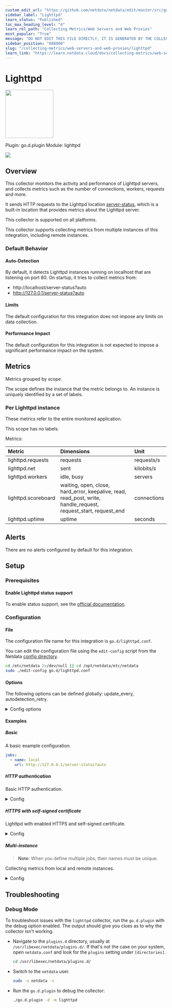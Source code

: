 ```yaml
---
custom_edit_url: "https://github.com/netdata/netdata/edit/master/src/go/collectors/go.d.plugin/modules/lighttpd/metadata.yaml"
sidebar_label: "Lighttpd"
learn_status: "Published"
toc_max_heading_level: "4"
learn_rel_path: "Collecting Metrics/Web Servers and Web Proxies"
most_popular: "True"
message: "DO NOT EDIT THIS FILE DIRECTLY, IT IS GENERATED BY THE COLLECTOR'S metadata.yaml FILE"
sidebar_position: "888000"
slug: "/collecting-metrics/web-servers-and-web-proxies/lighttpd"
learn_link: "https://learn.netdata.cloud/docs/collecting-metrics/web-servers-and-web-proxies/lighttpd"
---
```



# Lighttpd


<img src="https://netdata.cloud/img/lighttpd.svg" width="150"/>


Plugin: go.d.plugin
Module: lighttpd

<img src="https://img.shields.io/badge/maintained%20by-Netdata-%2300ab44" />

## Overview

This collector monitors the activity and performance of Lighttpd servers, and collects metrics such as the number of connections, workers, requests and more.


It sends HTTP requests to the Lighttpd location [server-status](https://redmine.lighttpd.net/projects/lighttpd/wiki/Mod_status), 
which is a built-in location that provides metrics about the Lighttpd server.


This collector is supported on all platforms.

This collector supports collecting metrics from multiple instances of this integration, including remote instances.


### Default Behavior

#### Auto-Detection

By default, it detects Lighttpd instances running on localhost that are listening on port 80.
On startup, it tries to collect metrics from:

- http://localhost/server-status?auto
- http://127.0.0.1/server-status?auto


#### Limits

The default configuration for this integration does not impose any limits on data collection.

#### Performance Impact

The default configuration for this integration is not expected to impose a significant performance impact on the system.


## Metrics

Metrics grouped by *scope*.

The scope defines the instance that the metric belongs to. An instance is uniquely identified by a set of labels.



### Per Lighttpd instance

These metrics refer to the entire monitored application.

This scope has no labels.

Metrics:

| Metric | Dimensions | Unit |
|:------|:----------|:----|
| lighttpd.requests | requests | requests/s |
| lighttpd.net | sent | kilobits/s |
| lighttpd.workers | idle, busy | servers |
| lighttpd.scoreboard | waiting, open, close, hard_error, keepalive, read, read_post, write, handle_request, request_start, request_end | connections |
| lighttpd.uptime | uptime | seconds |



## Alerts

There are no alerts configured by default for this integration.


## Setup

### Prerequisites

#### Enable Lighttpd status support

To enable status support, see the [official documentation](https://redmine.lighttpd.net/projects/lighttpd/wiki/Mod_status).



### Configuration

#### File

The configuration file name for this integration is `go.d/lighttpd.conf`.


You can edit the configuration file using the `edit-config` script from the
Netdata [config directory](/docs/netdata-agent/configuration#the-netdata-config-directory).

```bash
cd /etc/netdata 2>/dev/null || cd /opt/netdata/etc/netdata
sudo ./edit-config go.d/lighttpd.conf
```
#### Options

The following options can be defined globally: update_every, autodetection_retry.


<details><summary>Config options</summary>

| Name | Description | Default | Required |
|:----|:-----------|:-------|:--------:|
| update_every | Data collection frequency. | 1 | no |
| autodetection_retry | Recheck interval in seconds. Zero means no recheck will be scheduled. | 0 | no |
| url | Server URL. | http://127.0.0.1/server-status?auto | yes |
| timeout | HTTP request timeout. | 1 | no |
| username | Username for basic HTTP authentication. |  | no |
| password | Password for basic HTTP authentication. |  | no |
| proxy_url | Proxy URL. |  | no |
| proxy_username | Username for proxy basic HTTP authentication. |  | no |
| proxy_password | Password for proxy basic HTTP authentication. |  | no |
| method | HTTP request method. | GET | no |
| body | HTTP request body. |  | no |
| headers | HTTP request headers. |  | no |
| not_follow_redirects | Redirect handling policy. Controls whether the client follows redirects. | no | no |
| tls_skip_verify | Server certificate chain and hostname validation policy. Controls whether the client performs this check. | no | no |
| tls_ca | Certification authority that the client uses when verifying the server's certificates. |  | no |
| tls_cert | Client TLS certificate. |  | no |
| tls_key | Client TLS key. |  | no |

</details>

#### Examples

##### Basic

A basic example configuration.

```yaml
jobs:
  - name: local
    url: http://127.0.0.1/server-status?auto

```
##### HTTP authentication

Basic HTTP authentication.

<details><summary>Config</summary>

```yaml
jobs:
  - name: local
    url: http://127.0.0.1/server-status?auto
    username: username
    password: password

```
</details>

##### HTTPS with self-signed certificate

Lighttpd with enabled HTTPS and self-signed certificate.

<details><summary>Config</summary>

```yaml
jobs:
  - name: local
    url: https://127.0.0.1/server-status?auto
    tls_skip_verify: yes

```
</details>

##### Multi-instance

> **Note**: When you define multiple jobs, their names must be unique.

Collecting metrics from local and remote instances.


<details><summary>Config</summary>

```yaml
jobs:
  - name: local
    url: http://127.0.0.1/server-status?auto

  - name: remote
    url: http://192.0.2.1/server-status?auto

```
</details>



## Troubleshooting

### Debug Mode

To troubleshoot issues with the `lighttpd` collector, run the `go.d.plugin` with the debug option enabled. The output
should give you clues as to why the collector isn't working.

- Navigate to the `plugins.d` directory, usually at `/usr/libexec/netdata/plugins.d/`. If that's not the case on
  your system, open `netdata.conf` and look for the `plugins` setting under `[directories]`.

  ```bash
  cd /usr/libexec/netdata/plugins.d/
  ```

- Switch to the `netdata` user.

  ```bash
  sudo -u netdata -s
  ```

- Run the `go.d.plugin` to debug the collector:

  ```bash
  ./go.d.plugin -d -m lighttpd
  ```


